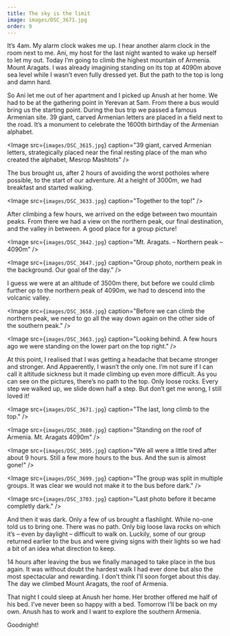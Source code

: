 ```yaml
---
title: The sky is the limit
image: images/DSC_3671.jpg
order: 9
---
```


It’s 4am. My alarm clock wakes me up. I hear another alarm clock in the room next to me. Ani, my host for the last night wanted to wake up herself to let my out. Today I’m going to climb the highest mountain of Armenia. Mount Aragats. I was already imagining standing on its top at 4090m above sea level while I wasn’t even fully dressed yet. But the path to the top is long and damn hard.

So Ani let me out of her apartment and I picked up Anush at her home. We had to be at the gathering point in Yerevan at 5am. From there a bus would bring us the starting point. During the bus trip we passed a famous Armenian site. 39 giant, carved Armenian letters are placed in a field next to the road. It’s a monument to celebrate the 1600th birthday of the Armenian alphabet.

<Image
    src={`images/DSC_3615.jpg`}
    caption="39 giant, carved Armenian letters, strategically placed near the final resting place of the man who created the alphabet, Mesrop Mashtots"
/>

The bus brought us, after 2 hours of avoiding the worst potholes where possible, to the start of our adventure. At a height of 3000m, we had breakfast and started walking.

<Image
    src={`images/DSC_3633.jpg`}
    caption="Together to the top!"
/>

After climbing a few hours, we arrived on the edge between two mountain peaks. From there we had a view on the northern peak, our final destination, and the valley in between. A good place for a group picture!

<Image
    src={`images/DSC_3642.jpg`}
    caption="Mt. Aragats. – Northern peak – 4090m"
/>


<Image
    src={`images/DSC_3647.jpg`}
    caption="Group photo, northern peak in the background. Our goal of the day."
/>

I guess we were at an altitude of 3500m there, but before we could climb further op to the northern peak of 4090m, we had to descend into the volcanic valley.

<Image
    src={`images/DSC_3658.jpg`}
    caption="Before we can climb the northern peak, we need to go all the way down again on the other side of the southern peak."
/>

<Image
    src={`images/DSC_3663.jpg`}
    caption="Looking behind. A few hours ago we were standing on the lower part on the top right."
/>

At this point, I realised that I was getting a headache that became stronger and stronger. And Appaerently, I wasn’t the only one. I’m not sure if I can call it altitude sickness but it made climbing up even more difficult. As you can see on the pictures, there’s no path to the top. Only loose rocks. Every step we walked up, we slide down half a step. But don’t get me wrong, I still loved it!

<Image
    src={`images/DSC_3671.jpg`}
    caption="The last, long climb to the top."
/>


<Image
    src={`images/DSC_3680.jpg`}
    caption="Standing on the roof of Armenia. Mt. Aragats 4090m"
/>


<Image
    src={`images/DSC_3695.jpg`}
    caption="We all were a little tired after about 9 hours. Still a few more hours to the bus. And the sun is almost gone!"
/>


<Image
    src={`images/DSC_3699.jpg`}
    caption="The group was split in multiple groups. It was clear we would not make it to the bus before dark."
/>


<Image
    src={`images/DSC_3703.jpg`}
    caption="Last photo before it became completly dark."
/>

And then it was dark. Only a few of us brought a flashlight. While no-one told us to bring one. There was no path. Only big loose lava rocks on which it’s – even by daylight – difficult to walk on. Luckily, some of our group returned earlier to the bus and were giving signs with their lights so we had a bit of an idea what direction to keep.

14 hours after leaving the bus we finally managed to take place in the bus again. It  was without doubt the hardest walk I had ever done but also the most spectacular and rewarding. I don’t think I’ll soon forget about this day. The day we climbed Mount Aragats, the roof of Armenia.

That night I could sleep at Anush her home. Her brother offered me half of his bed. I’ve never been so happy with a bed.
Tomorrow I’ll be back on my own. Anush has to work and I want to explore the southern Armenia.

Goodnight!